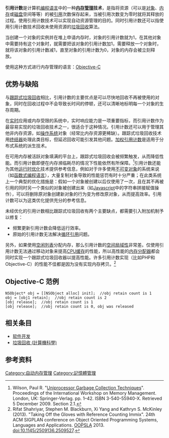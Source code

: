 {{NoteTA
|G1=IT
}}
'''引用计数'''是计算机[[编程语言|编程语言]]中的一种'''[[内存管理|内存管理]]技术'''，是指将资源（可以是[[对象|对象]]、[[内存|内存]]或[[磁盘|磁盘]]空间等等）的被[[引用_(程序设计)|引用]]次数保存起来，当被引用次数变为零时就将其释放的过程。使用引用计数技术可以实现自动资源管理的目的。同时引用计数还可以指使用引用计数技术回收未使用资源的[[垃圾回收_(计算机科学)|垃圾回收]]算法。

当创建一个对象的实例并在堆上申请内存时，对象的引用计数就为1，在其他对象中需要持有这个对象时，就需要把该对象的引用计数加1，需要释放一个对象时，就将该对象的引用计数减1，直至对象的引用计数为0，对象的内存会被立刻释放。

使用这种方式进行内存管理的语言：[[Objective-C|Objective-C]]

== 优势与缺陷 ==
与[[追踪垃圾回收|跟踪式垃圾回收]]相比，引用计数的主要优点是可以尽快地回收不再被使用的对象，同时在回收过程中不会导致长时间的停顿，还可以清晰地标明每一个对象的生存周期。

在[[实时|实时]]应用或内存受限的系统中，实时响应能力是一项重要指标，而引用计数作为最容易实现的垃圾回收技术之一，很适合于这种情况。引用计数还可以用于管理其他非内存资源，如[[操作系统|操作系统]]对象（经常比内存资源更稀缺）。跟踪式垃圾回收技术用[[finalizer|终结器]]处理此类目标，但延迟回收可能引发其他问题。[[加权引用计数|加权引用计数]]是适用于分布式系统的派生技术。

在可用内存被活跃对象填满的平台上，跟踪式垃圾回收会被频繁触发，从而降低性能。而引用计数即便在内存濒临耗尽的情况下性能依然有所保障。<ref>Wilson, Paul R. "[ftp://ftp.cs.utexas.edu/pub/garbage/gcsurvey.ps Uniprocessor Garbage Collection Techniques]". Proceedings of the International Workshop on Memory Management. London, UK: Springer-Verlag. pp. 1–42. ISBN 3-540-55940-X. Retrieved 5 December 2009. Section 2.1.</ref>引用计数还能为其他[[运行时优化|运行时优化]]技术提供参考信息，例如对于许多使用[[不可变对象|不可变对象]]的系统来说（如[[函数式编程语言|函数式编程语言]]），大量复制对象导致的性能惩罚有时十分严重；在此类系统上一个典型的优化措施是：假如一个对象被创建以后仅使用了一次，且在其不再被引用的同时另一个类似的对象被创建出来（如[[Javascript|Javascript]]中的字符串拼接赋值操作），可以将删除原对象创建新对象的行为变为修改原对象，从而提高效率。引用计数可以为这类优化提供充分的参考信息。

未经优化的引用计数相比跟踪式垃圾回收有两个主要缺点，都需要引入附加机制予以修复：
* 频繁更新引用计数会降低运行效率。
* 原始的引用计数无法解决[[循环引用|循环引用]]问题。
另外，如果使用[[空闲列表|空闲列表]]分配内存，那么引用计数的[[空间局域性|空间局域性]]非常差。仅使用引用计数无法通过移动对象来提高[[CPU缓存|CPU缓存]]的性能，所以高性能的[[内存分配器|内存分配器]]都会同时实现一个跟踪式垃圾回收器以提高性能。许多引用计数实现（比如PHP和Objective-C）的性能不佳都是因为没有实现内存拷贝。<ref>Rifat Shahriyar, Stephen M. Blackburn, Xi Yang and Kathryn S. McKinley (2013). "Taking Off the Gloves with Reference Counting Immix". 24th ACM SIGPLAN conference on Object Oriented Programming Systems, Languages and Applications. [[OOPSLA|OOPSLA]] 2013. [[doi|doi:]][http://dx.doi.org/10.1145%2F2509136.2509527 10.1145/2509136.2509527].</ref>

== Objective-C 范例 ==
<syntaxhighlight lang="objc">
NSObject* obj = [[NSObject alloc] init];  //obj retain count is 1
obj = [obj1 retain];  //obj retain count is 2
[obj release];  //obj retain count is 1
[obj release];  //obj retain count is 0, obj was released
</syntaxhighlight>

== 相关条目 ==
{{Portal|電腦程式設計}}
* [[软件开发|软件开发]]
* [[垃圾回收_(計算機科學)|垃圾回收 (計算機科學)]]

==参考资料==
{{reflist}}

{{内存管理}}

[[Category:自动内存管理|Category:自动内存管理]]
[[Category:記憶體管理|Category:記憶體管理]]